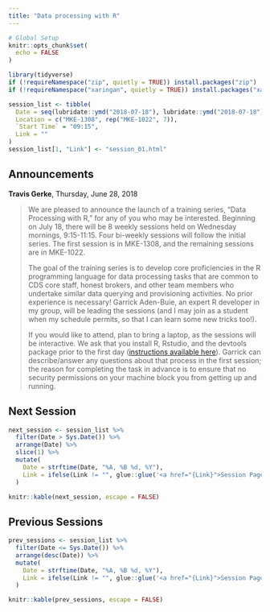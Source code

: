 ```yaml
---
title: "Data processing with R"
---
```


```r
# Global Setup
knitr::opts_chunk$set(
  echo = FALSE
)

library(tidyverse)
if (!requireNamespace("zip", quietly = TRUE)) install.packages("zip")
if (!requireNamespace("xaringan", quietly = TRUE)) install.packages("xaringan")
```

```r
session_list <- tibble(
  Date = seq(lubridate::ymd("2018-07-18"), lubridate::ymd("2018-07-18") + lubridate::weeks(7), by = "7 day"),
  Location = c("MKE-1308", rep("MKE-1022", 7)),
  `Start Time` = "09:15",
  Link = ""
)
session_list[1, "Link"] <- "session_01.html"
```

<!-- Emoji: https://afeld.github.io/emoji-css/ -->

## Announcements

**Travis Gerke**, Thursday, June 28, 2018

> We are pleased to announce the launch of a training series, “Data Processing with R,” for any of you who may be interested.  Beginning on July 18, there will be 8 weekly sessions held on Wednesday mornings, 9:15-11:15. Four bi-weekly sessions will follow the initial series. The first session is in MKE-1308, and the remaining sessions are in MKE-1022.
>
> The goal of the training series is to develop core proficiencies in the R programming language for data processing tasks that are common to CDS core staff, honest brokers, and other team members who undertake similar data querying and provisioning activities. No prior experience is necessary! Garrick Aden-Buie, an expert R developer in my group, will be leading the sessions (and I may join as a student when my schedule permits, so that I can learn some new tricks too!).
>
> If you would like to attend, plan to bring a laptop, as the sessions will be interactive. We ask that you install R, Rstudio, and the devtools package prior to the first day ([instructions available here](system-requirements.html)). Garrick can describe/answer any questions about that process in the first session; the reason for completing the task in advance is to ensure that no security permissions on your machine block you from getting up and running.

## Next Session

```r
next_session <- session_list %>%
  filter(Date > Sys.Date()) %>%
  arrange(Date) %>%
  slice(1) %>%
  mutate(
    Date = strftime(Date, "%A, %B %d, %Y"),
    Link = ifelse(Link != "", glue::glue('<a href="{Link}">Session Page</a>'), "")
  )

knitr::kable(next_session, escape = FALSE)
```

## Previous Sessions

```r
prev_sessions <- session_list %>%
  filter(Date <= Sys.Date()) %>%
  arrange(desc(Date)) %>%
  mutate(
    Date = strftime(Date, "%A, %B %d, %Y"),
    Link = ifelse(Link != "", glue::glue('<a href="{Link}">Session Page</a>'), "")
  )

knitr::kable(prev_sessions, escape = FALSE)
```
